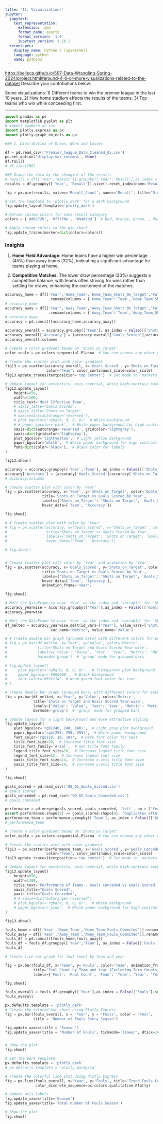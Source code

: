 ```yaml
---
title: '11: Visualizations'
jupyter:
  jupytext:
    text_representation:
      extension: .qmd
      format_name: quarto
      format_version: '1.0'
      jupytext_version: 1.16.1
  kernelspec:
    display_name: Python 3 (ipykernel)
    language: python
    name: python3
---
```


<https://bellecp.github.io/597-Data-Wrangling-Spring-2024/project.html#around-4-6-or-more-visualizations-related-to-the-dataset>
Describe your contributions below.

Some visualizations:
1) Different teams to win the premier league in the last 10 years.
2) How home stadium effects the results of the teams.
3) Top teams who win while conceeding first.

* * *

```python
import pandas as pd
import matplotlib.pyplot as plt
# import seaborn as sns
import plotly.express as px
import plotly.graph_objects as go
```

```python
### 1. Distribution of Draws, Wins and Losses

df = pd.read_csv(r'Premier_league_Data_Cleaned_05.csv')
pd.set_option('display.max_columns', None)
df.tail()
# df.iloc[706]
```

```python
### Group the data by the changinf of the result:
# results = df[['Year','Result']].groupby(['Year','Result'],as_index = False)['Result'].count().reset_index()
results = df.groupby(['Year', 'Result']).size().reset_index(name='Result_Count')

fig = px.pie(results, values='Result_Count', names='Result', title='Distribution of Results Overall')

# Set the template to 'plotly_dark' for a dark background
fig.update_layout(template='plotly_dark')

# Define custom colors for each result category
colors = ['#d62728', '#ff7f0e', '#9467bd']  # Red, Orange, Green, , Purple

# Apply custom colors to the pie chart
fig.update_traces(marker=dict(colors=colors))
```

### Insights 

1. **Home Field Advantage**: Home teams have a higher win percentage (45%) than away teams (32%), indicating a significant advantage for teams playing at home.

2. **Competitive Matches**: The lower draw percentage (23%) suggests a competitive balance, with teams often striving for wins rather than settling for draws, enhancing the excitement of the matches.

```python
accuracy_home = df[['Year','Home_Team','Home_Team_Shots_On_Target','Full_Time_Home_Goals']]\
                    .rename(columns = {'Home_Team':'Team','Home_Team_Shots_On_Target':'Shots_on_Target','Full_Time_Home_Goals':'Goals_Scored'})
# accuracy_home
accuracy_away = df[['Year','Away_Team','Away_Team_Shots_On_Target','Full_Time_Away_Goals']]\
                    .rename(columns = {'Away_Team':'Team','Away_Team_Shots_On_Target':'Shots_on_Target','Full_Time_Away_Goals':'Goals_Scored'})
# accuracy_away
accuracy = pd.concat([accuracy_home,accuracy_away])

accuracy_overall = accuracy.groupby(['Team'], as_index = False)[['Shots_on_Target','Goals_Scored']].sum()
accuracy_overall['Accuracy'] = (accuracy_overall['Goals_Scored']/accuracy_overall['Shots_on_Target'])*100
accuracy_overall.columns
```

```python
# Create a color gradient based on 'Shots_on_Target'
color_scale = px.colors.sequential.Plasma  # You can choose any other color scale

# Create the scatter plot with color gradient
fig13 = px.scatter(accuracy_overall, x='Goals_Scored', y='Shots_on_Target', text='Team',
                   color='Team', color_continuous_scale=color_scale)
fig13.update_traces(textposition='top center')  # Set mode to 'markers' to disable lines between markers

# Update layout for aesthetics, axis reversal, white high-contrast background, and no lines
fig13.update_layout(
    height=850,
    width=1100,
    title_text='Most Effective Team',
    # xaxis_title="Goals Scored",
    # yaxis_title="Shots on Target",
    # xaxis=dict(autorange='reversed'),
    # plot_bgcolor='rgba(0, 0, 0, 0)'  # White background
    # # paper_bgcolor='pink',  # White paper background for high contrast
    xaxis=dict(autorange='reversed', gridcolor='lightgray'),
    yaxis=dict(gridcolor='lightgray'),
    plot_bgcolor='lightyellow',  # Light yellow background
    paper_bgcolor='white',  # White paper background for high contrast
    font=dict(color='black'),  # Black color for labels
)

fig13.show()
```

```python
accuracy = accuracy.groupby(['Year','Team'], as_index = False)[['Shots_on_Target','Goals_Scored']].sum()
accuracy['Accuracy'] = (accuracy['Goals_Scored']/accuracy['Shots_on_Target'])*100
# accuracy.columns
```

```python
# Create scatter plot with color by 'Year'
fig = px.scatter(accuracy, x='Year', y='Shots_on_Target', color='Goals_Scored',
                 title='Shots on Target vs Goals Scored by Year',
                 labels={'Shots_on_Target': 'Shots on Target', 'Goals_Scored': 'Goals Scored'},
                 hover_data=['Team', 'Accuracy'])

fig.show()
```

```python
# # Create scatter plot with color by 'Year'
# fig = px.scatter(accuracy, x='Goals_Scored', y='Shots_on_Target', color='Year',
#                  title='Shots on Target vs Goals Scored by Year',
#                  labels={'Shots_on_Target': 'Shots on Target', 'Goals_Scored': 'Goals Scored'},
#                  hover_data=['Team', 'Accuracy'])

# fig.show()


# Create scatter plot with color by 'Year' and animation by 'Year'
fig = px.scatter(accuracy, x='Goals_Scored', y='Shots_on_Target', color='Year',
                 title='Shots on Target vs Goals Scored by Year',
                 labels={'Shots_on_Target': 'Shots on Target', 'Goals_Scored': 'Goals Scored'},
                 hover_data=['Team', 'Accuracy'],
                 animation_frame='Year')

fig.show()
```

```python
# Melt the DataFrame to have 'Year' as the index and 'variable' for 'Shots_on_Target' and 'Goals_Scored'
accuracy_yearwise = accuracy.groupby(['Year'],as_index = False)[['Goals_Scored','Shots_on_Target']].sum()
accuracy_yearwise
```

```python
# Melt the DataFrame to have 'Year' as the index and 'variable' for 'Shots_on_Target' and 'Goals_Scored'
df_melted = accuracy_yearwise.melt(id_vars=['Year'], value_vars=['Shots_on_Target', 'Goals_Scored'], 
                     var_name='Metric', value_name='Value')

# # Create double bar graph (grouped bars) with different colors for each metric and dark background
# fig = px.bar(df_melted, x='Year', y='Value', color='Metric',
#              title='Shots on Target and Goals Scored Year-wise',
#              labels={'Value': 'Value', 'Year': 'Year', 'Metric': 'Metric'},
#              barmode='group')  # 'group' mode for grouped bars

# fig.update_layout(
#     plot_bgcolor='rgba(0, 0, 0, 0)',  # Transparent plot background
#     paper_bgcolor='#000000',  # Black background
#     font_color='#39ff14'  # Neon green font color for text
# )

# Create double bar graph (grouped bars) with different colors for each metric and light background
fig = px.bar(df_melted, x='Year', y='Value', color='Metric',
             title='Shots on Target and Goals Scored Year-wise',
             labels={'Value': 'Value', 'Year': 'Year', 'Metric': 'Metric'},
             barmode='group')  # 'group' mode for grouped bars

# Update layout for a light background and more attractive styling
fig.update_layout(
    plot_bgcolor='rgb(240, 240, 240)',  # Light gray plot background
    paper_bgcolor='rgb(255, 255, 255)',  # White paper background
    font_color='rgb(10, 10, 10)',  # Dark font color for text
    title_font_size=20,  # Increase title font size
    title_font_family='Arial',  # Set title font family
    legend_title_font_size=16,  # Increase legend title font size
    legend_font_size=12,  # Increase legend font size
    xaxis_title_font_size=14,  # Increase x-axis title font size
    yaxis_title_font_size=14,  # Increase y-axis title font size
)

fig.show()
```

```python
goals_scored = pd.read_csv(r'09_01_Goals_Scored.csv')
# goals_scored
goals_conceded = pd.read_csv(r'09_02_Goals_Conceded.csv')
# goals_conceded

performance = pd.merge(goals_scored, goals_conceded, 'left', on = ['Year','Team'])
assert performance.shape[0] == goals_scored.shape[0], 'Duplicates after Join'
performance_team = performance.groupby(['Team'], as_index = False)[['Goals_Scored','Goals_Conceded']].sum()
# performance_team
```

```python
# Create a color gradient based on 'Shots_on_Target'
color_scale = px.colors.sequential.Plasma  # You can choose any other color scale

# Create the scatter plot with color gradient
fig13 = px.scatter(performance_team, x='Goals_Scored', y='Goals_Conceded', text='Team',
                   color='Team', color_continuous_scale=color_scale)
fig13.update_traces(textposition='top center')  # Set mode to 'markers' to disable lines between markers

# Update layout for aesthetics, axis reversal, white high-contrast background, and no lines
fig13.update_layout(
    height=850,
    width=1100,
    title_text='Performance of Teams - Goals Conceded Vs Goals Scored',
    xaxis_title="Goals Scored",
    yaxis_title="Goals Conceded",
    # # xaxis=dict(autorange='reversed')
    # plot_bgcolor='rgba(0, 0, 0, 0)',  # White background
    # paper_bgcolor='pink',  # White paper background for high contrast
)

fig13.show()
```

```python
fouls_home = df[['Year','Home_Team','Home_Team_Fouls_Commited']].rename(columns = {'Home_Team':'Team','Home_Team_Fouls_Commited':'Fouls'})
fouls_away = df[['Year','Away_Team','Away_Team_Fouls_Commited']].rename(columns = {'Away_Team':'Team','Away_Team_Fouls_Commited':'Fouls'})
fouls_df = pd.concat([fouls_home,fouls_away])
fouls_df = fouls_df.groupby(['Year','Team'], as_index = False)['Fouls'].sum()
fouls_df
```

```python
# Create live bar graph for foul count by team and year

fig = px.bar(fouls_df, x='Team', y='Fouls', color='Team', animation_frame='Year',
             title='Foul Count by Team and Year (Excluding Zero Counts)',
             labels={'Foul': 'Foul Count', 'Team': 'Team', 'Year': 'Year'})

fig.show()
```

```python
fouls_overall = fouls_df.groupby(['Year'],as_index = False)['Fouls'].sum()
fouls_overall
```

```python
px.defaults.template = 'plotly_dark'
# Create the colored bar chart using Plotly Express
fig = px.bar(fouls_overall, x = 'Year', y = 'Fouls', color = 'Year', 
             title = 'Number of Fouls Every Season')

fig.update_xaxes(title = 'Season')
fig.update_yaxes(title = 'Number of Fouls', tickmode='linear', dtick=100)


# Show the plot
fig.show()

# Set the dark template
px.defaults.template = 'plotly_dark'
# px.defaults.template = 'plotly_darkgrid'

# Create the colorful line plot using Plotly Express
fig = px.line(fouls_overall, x='Year', y='Fouls', title='Trend Fouls Commited Over Seasons',
              color_discrete_sequence=px.colors.qualitative.Plotly)

# Update axis labels
fig.update_xaxes(title='Season')
fig.update_yaxes(title='Total number Of Fouls Season')

# Show the plot
fig.show()
```
